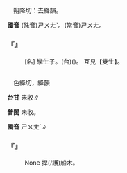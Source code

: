 
=={{ruby|雙|ㄕㄨㄤˋ}}==

　朔降切：去絳韻。

'''國音''' (殊音)<rt>ㄕㄨㄤˋ</rt>。(常音)<rt>ㄕㄨㄤ</rt>。

    

==='''『{{ruby|雙|ㄕㄨㄤˋ}}{{ruby|棒|ㄅㄤˋ}}{{ruby|兒|ㄦ}}』'''===
: [名] 孿生子。(台){{ruby|雙|ㄒㄧㄤ}}{{ruby|生|ㄙㆥ}}{{ruby|/|ㄒㆪ}}({{ruby|仔|ㄚ}}){{ruby|囝|ㄍㆩˋ}}{{ruby|/|ㄍㄧㆩˋ}}。 互見【雙生】。
    

=={{ruby|<mark>&#xf9a56;</mark>|ㄕㄨㄤˋ}}==

　色絳切，絳韻

'''台甘''' 未收∥

'''普閩''' 未收。

'''國音''' <rt>ㄕㄨㄤˋ</rt>∥

    

==='''『{{ruby|<mark>&#xf9a56;</mark>|ㄕㄨㄤˋ}}』'''===
: None 捍(/護)船木。
:
:
:
    
